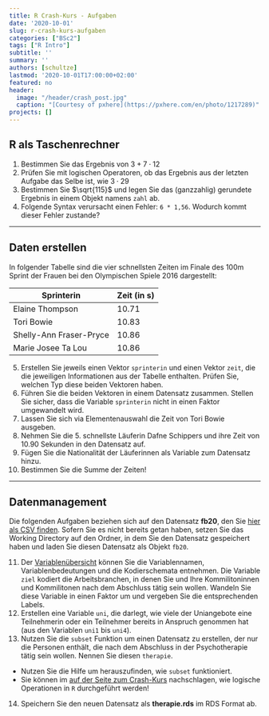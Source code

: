 ```yaml
---
title: R Crash-Kurs - Aufgaben
date: '2020-10-01'
slug: r-crash-kurs-aufgaben
categories: ["BSc2"]
tags: ["R Intro"]
subtitle: ''
summary: ''
authors: [schultze]
lastmod: '2020-10-01T17:00:00+02:00'
featured: no
header:
  image: "/header/crash_post.jpg"
  caption: "[Courtesy of pxhere](https://pxhere.com/en/photo/1217289)"
projects: []
---
```


## R als Taschenrechner

1. Bestimmen Sie das Ergebnis von $3 + 7 \cdot 12$
2. Prüfen Sie mit logischen Operatoren, ob das Ergebnis aus der letzten Aufgabe das Selbe ist, wie $3 \cdot 29$
3. Bestimmen Sie $\sqrt{115}$ und legen Sie das (ganzzahlig) gerundete Ergebnis in einem Objekt namens `zahl` ab.
4. Folgende Syntax verursacht einen Fehler: `6 * 1,56`. Wodurch kommt dieser Fehler zustande?

***

## Daten erstellen

In folgender Tabelle sind die vier schnellsten Zeiten im Finale des 100m Sprint der Frauen bei den Olympischen Spiele 2016 dargestellt:

Sprinterin | Zeit (in s)
------ | -----------
Elaine Thompson | 10.71
Tori Bowie | 10.83
Shelly-Ann Fraser-Pryce | 10.86
Marie Josee Ta Lou | 10.86

5. Erstellen Sie jeweils einen Vektor `sprinterin` und einen Vektor `zeit`, die die jeweiligen Informationen aus der Tabelle enthalten. Prüfen Sie, welchen Typ diese beiden Vektoren haben.
6. Führen Sie die beiden Vektoren in einem Datensatz zusammen. Stellen Sie sicher, dass die Variable `sprinterin` nicht in einen Faktor umgewandelt wird.
7. Lassen Sie sich via Elementenauswahl die Zeit von Tori Bowie ausgeben.
8. Nehmen Sie die 5. schnellste Läuferin Dafne Schippers und ihre Zeit von  10.90 Sekunden in den Datensatz auf.
9. Fügen Sie die Nationalität der Läuferinnen als Variable zum Datensatz hinzu.
10. Bestimmen Sie die Summe der Zeiten!

***

## Datenmanagement

Die folgenden Aufgaben beziehen sich auf den Datensatz **fb20**, den Sie [<i class="fas fa-download"></i> hier als CSV finden](/post/fb20.csv). Sofern Sie es nicht bereits getan haben, setzen Sie das Working Directory auf den Ordner, in dem Sie den Datensatz gespeichert haben und laden Sie diesen Datensatz als Objekt `fb20`.

11. Der [Variablenübersicht](/post/variablen.pdf) können Sie die Variablennamen, Variablenbedeutungen und die Kodierschemata entnehmen. Die Variable `ziel` kodiert die Arbeitsbranchen, in denen Sie und Ihre Kommilitoninnen und Kommilitonen nach dem Abschluss tätig sein wollen. Wandeln Sie diese Variable in einen Faktor um und vergeben Sie die entsprechenden Labels.
12. Erstellen eine Variable `uni`, die darlegt, wie viele der Uniangebote eine Teilnehmerin oder ein Teilnehmer bereits in Anspruch genommen hat (aus den Variablen `uni1` bis `uni4`).
13. Nutzen Sie die `subset` Funktion um einen Datensatz zu erstellen, der nur die Personen enthält, die nach dem Abschluss in der Psychotherapie tätig sein wollen. Nennen Sie diesen `therapie`.
  + Nutzen Sie die Hilfe um herauszufinden, wie `subset` funktioniert.
  + Sie können im [auf der Seite zum Crash-Kurs](/post/r-crash-kurs) nachschlagen, wie logische Operationen in `R` durchgeführt werden!
14. Speichern Sie den neuen Datensatz als **therapie.rds** im RDS Format ab.
